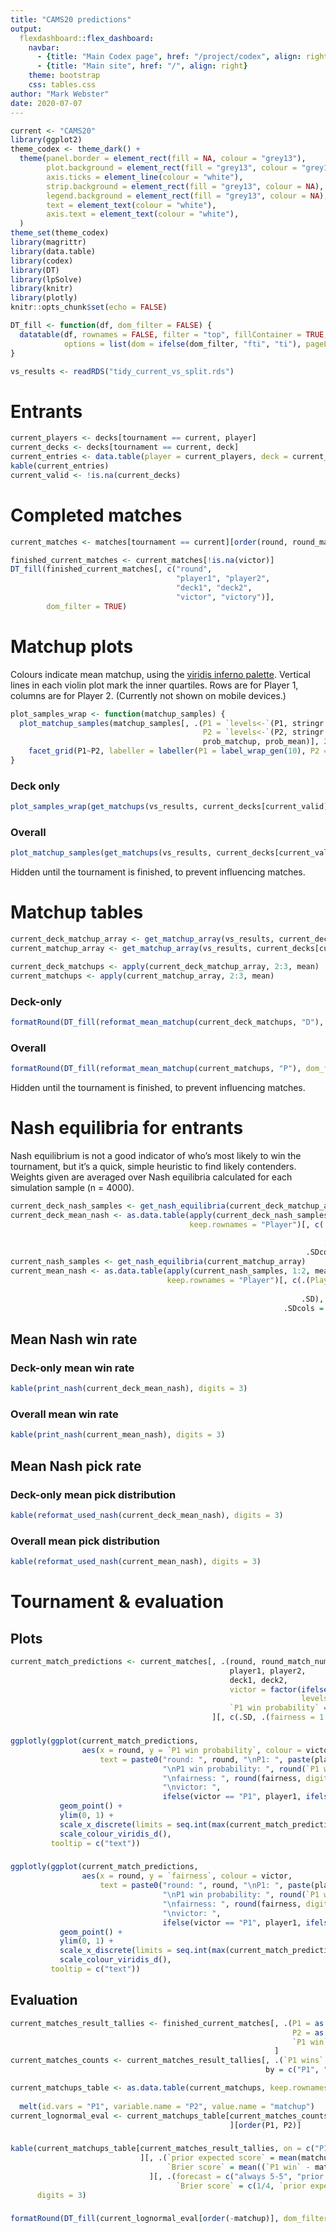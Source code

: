 ```yaml
---
title: "CAMS20 predictions"
output: 
  flexdashboard::flex_dashboard:
    navbar:
      - {title: "Main Codex page", href: "/project/codex", align: right}
      - {title: "Main site", href: "/", align: right}
    theme: bootstrap
    css: tables.css
author: "Mark Webster"
date: 2020-07-07
---
```


```r
current <- "CAMS20"
library(ggplot2)
theme_codex <- theme_dark() +
  theme(panel.border = element_rect(fill = NA, colour = "grey13"),
        plot.background = element_rect(fill = "grey13", colour = "grey13"),
        axis.ticks = element_line(colour = "white"),
        strip.background = element_rect(fill = "grey13", colour = NA),
        legend.background = element_rect(fill = "grey13", colour = NA),
        text = element_text(colour = "white"),
        axis.text = element_text(colour = "white"), 
  )
theme_set(theme_codex)
library(magrittr)
library(data.table)
library(codex)
library(DT)
library(lpSolve)
library(knitr)
library(plotly)
knitr::opts_chunk$set(echo = FALSE)
```

```r
DT_fill <- function(df, dom_filter = FALSE) {
  datatable(df, rownames = FALSE, filter = "top", fillContainer = TRUE,
            options = list(dom = ifelse(dom_filter, "fti", "ti"), pageLength = nrow(df)))
}
```

```r
vs_results <- readRDS("tidy_current_vs_split.rds")
```

# Entrants {data-navmenu="Data"}

```r
current_players <- decks[tournament == current, player]
current_decks <- decks[tournament == current, deck]
current_entries <- data.table(player = current_players, deck = current_decks, stringsAsFactors = TRUE)
kable(current_entries)
current_valid <- !is.na(current_decks)
```

# Completed matches {data-navmenu="Data"}

```r
current_matches <- matches[tournament == current][order(round, round_match_number)]
```

```r
finished_current_matches <- current_matches[!is.na(victor)]
DT_fill(finished_current_matches[, c("round",
                                     "player1", "player2",
                                     "deck1", "deck2",
                                     "victor", "victory")],
        dom_filter = TRUE)
```

# Matchup plots {data-orientation=rows data-navmenu="Predictions" .no-mobile}

Colours indicate mean matchup, using the [viridis inferno palette](https://cran.r-project.org/web/packages/viridis/vignettes/intro-to-viridis.html). Vertical lines in each violin plot mark the inner quartiles. Rows are for Player 1, columns are for Player 2. (Currently not shown on mobile devices.)

```r
plot_samples_wrap <- function(matchup_samples) {
  plot_matchup_samples(matchup_samples[, .(P1 = `levels<-`(P1, stringr::str_replace_all(levels(P1), "/", " ")),
                                           P2 = `levels<-`(P2, stringr::str_replace_all(levels(P2), "/", " ")),
                                           prob_matchup, prob_mean)], 2) +
    facet_grid(P1~P2, labeller = labeller(P1 = label_wrap_gen(10), P2 = label_wrap_gen(15)))
}
```

### Deck only

```r
plot_samples_wrap(get_matchups(vs_results, current_decks[current_valid]))
```

### Overall

```r
plot_matchup_samples(get_matchups(vs_results, current_decks[current_valid], current_players[current_valid]), 2)
```

Hidden until the tournament is finished, to prevent influencing matches.

# Matchup tables {data-orientation=rows data-navmenu="Predictions"}

```r
current_deck_matchup_array <- get_matchup_array(vs_results, current_decks[current_valid])
current_matchup_array <- get_matchup_array(vs_results, current_decks[current_valid], current_players[current_valid])

current_deck_matchups <- apply(current_deck_matchup_array, 2:3, mean)
current_matchups <- apply(current_matchup_array, 2:3, mean)
```

### Deck-only

```r
formatRound(DT_fill(reformat_mean_matchup(current_deck_matchups, "D"), dom_filter = TRUE), 3:4, 3L)
```

### Overall

```r
formatRound(DT_fill(reformat_mean_matchup(current_matchups, "P"), dom_filter = TRUE), 3:4, 3L)
```

Hidden until the tournament is finished, to prevent influencing matches.

# Nash equilibria for entrants {data-orientation=rows data-navmenu="Predictions"}

Nash equilibrium is not a good indicator of who's most likely to win the tournament, but it's a quick, simple heuristic to find likely contenders. Weights given are averaged over Nash equilibria calculated for each simulation sample (n = 4000).

```r
current_deck_nash_samples <- get_nash_equilibria(current_deck_matchup_array)
current_deck_mean_nash <- as.data.table(apply(current_deck_nash_samples, 1:2, mean), 
                                        keep.rownames = "Player")[, c(.(Player = factor(Player, 
                                                                                        c("P1", "P2", "Both"))), 
                                                                      .SD), 
                                                                  .SDcols = dimnames(current_deck_nash_samples)[[2]]]
current_nash_samples <- get_nash_equilibria(current_matchup_array)
current_mean_nash <- as.data.table(apply(current_nash_samples, 1:2, mean), 
                                   keep.rownames = "Player")[, c(.(Player = factor(Player, 
                                                                                   c("P1", "P2", "Both"))), 
                                                                 .SD), 
                                                             .SDcols = dimnames(current_nash_samples)[[2]]]
```

## Mean Nash win rate {data-height=300}

### Deck-only mean win rate

```r
kable(print_nash(current_deck_mean_nash), digits = 3)
```

### Overall mean win rate

```r
kable(print_nash(current_mean_nash), digits = 3)
```

## Mean Nash pick rate {data-height=700}

### Deck-only mean pick distribution

```r
kable(reformat_used_nash(current_deck_mean_nash), digits = 3)
```

### Overall mean pick distribution

```r
kable(reformat_used_nash(current_mean_nash), digits = 3)
```

# Tournament & evaluation {data-navmenu="Predictions"}

## Plots {data-width=400}

```r
current_match_predictions <- current_matches[, .(round, round_match_number,
                                                 player1, player2,
                                                 deck1, deck2,
                                                 victor = factor(ifelse(is.na(victor), "ongoing", ifelse(victor == player1, "P1", "P2")),
                                                                 levels = c("P1", "P2", "ongoing")),
                                                 `P1 win probability` = diag(current_matchups[player1, player2]))
                                             ][, c(.SD, .(fairness = 1 - 2*abs(`P1 win probability` - 1/2)))]
```

###

```r
ggplotly(ggplot(current_match_predictions,
                aes(x = round, y = `P1 win probability`, colour = victor,
                    text = paste0("round: ", round, "\nP1: ", paste(player1, deck1), "\nP2: ", paste(player2, deck2),
                                  "\nP1 win probability: ", round(`P1 win probability`, digits = 3),
                                  "\nfairness: ", round(fairness, digits = 3),
                                  "\nvictor: ",
                                  ifelse(victor == "P1", player1, ifelse(victor == "P2", player2, "ongoing"))))) +
           geom_point() +
           ylim(0, 1) +
           scale_x_discrete(limits = seq.int(max(current_match_predictions$round))) +
           scale_colour_viridis_d(),
         tooltip = c("text"))
```

###

```r
ggplotly(ggplot(current_match_predictions,
                aes(x = round, y = `fairness`, colour = victor,
                    text = paste0("round: ", round, "\nP1: ", paste(player1, deck1), "\nP2: ", paste(player2, deck2),
                                  "\nP1 win probability: ", round(`P1 win probability`, digits = 3),
                                  "\nfairness: ", round(fairness, digits = 3),
                                  "\nvictor: ",
                                  ifelse(victor == "P1", player1, ifelse(victor == "P2", player2, "ongoing"))))) +
           geom_point() +
           ylim(0, 1) +
           scale_x_discrete(limits = seq.int(max(current_match_predictions$round))) +
           scale_colour_viridis_d(),
         tooltip = c("text"))
```

## Evaluation {data-width=600}

```r
current_matches_result_tallies <- finished_current_matches[, .(P1 = as.factor(player1),
                                                               P2 = as.factor(player2),
                                                               `P1 win` = victor == player1)
                                                           ]
current_matches_counts <- current_matches_result_tallies[, .(`P1 wins` = paste(sum(`P1 win`), .N, sep = "/")),
                                                         by = c("P1", "P2")]
```

```r
current_matchups_table <- as.data.table(current_matchups, keep.rownames = "P1")[, c(list(P1 = factor(P1, unique(P1))), .SD),
                                                                                .SDcols = setdiff(colnames(current_matchups), "P1")] %>% 
  melt(id.vars = "P1", variable.name = "P2", value.name = "matchup")
current_lognormal_eval <- current_matchups_table[current_matches_counts, on = c("P1", "P2")
                                                 ][order(P1, P2)]
```

### {data-height=220}

```r
kable(current_matchups_table[current_matches_result_tallies, on = c("P1", "P2")
                             ][, .(`prior expected score` = mean(matchup*(1 - matchup)),
                                   `Brier score` = mean((`P1 win` - matchup)^2))
                               ][, .(forecast = c("always 5-5", "prior expected score", "model"),
                                     `Brier score` = c(1/4, `prior expected score`, `Brier score`))],
      digits = 3)
```

### {data-height=780}

```r
formatRound(DT_fill(current_lognormal_eval[order(-matchup)], dom_filter = TRUE), 3, 3)
```
